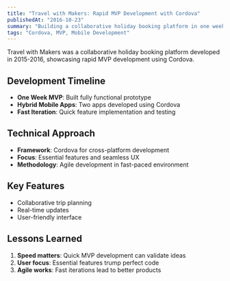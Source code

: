 ```yaml
---
title: "Travel with Makers: Rapid MVP Development with Cordova"
publishedAt: "2016-10-23"
summary: "Building a collaborative holiday booking platform in one week using Cordova"
tags: "Cordova, MVP, Mobile Development"
---
```


Travel with Makers was a collaborative holiday booking platform developed in 2015-2016, showcasing rapid MVP development using Cordova.

## Development Timeline

- **One Week MVP**: Built fully functional prototype
- **Hybrid Mobile Apps**: Two apps developed using Cordova
- **Fast Iteration**: Quick feature implementation and testing

## Technical Approach

- **Framework**: Cordova for cross-platform development
- **Focus**: Essential features and seamless UX
- **Methodology**: Agile development in fast-paced environment

## Key Features

- Collaborative trip planning
- Real-time updates
- User-friendly interface

## Lessons Learned

1. **Speed matters**: Quick MVP development can validate ideas
2. **User focus**: Essential features trump perfect code
3. **Agile works**: Fast iterations lead to better products
